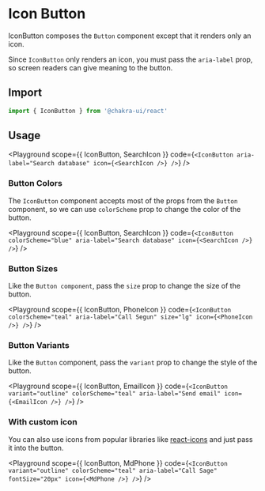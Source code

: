 



# Icon Button

IconButton composes the `Button` component except that it renders only an icon.

Since `IconButton` only renders an icon, you must pass the `aria-label` prop, so
screen readers can give meaning to the button.

## Import

```js
import { IconButton } from '@chakra-ui/react'
```

## Usage

<Playground
  scope={{ IconButton, SearchIcon }}
  code={`
<IconButton aria-label="Search database" icon={<SearchIcon />} />
`}
/>

### Button Colors

The `IconButton` component accepts most of the props from the `Button`
component, so we can use `colorScheme` prop to change the color of the button.

<Playground
  scope={{ IconButton, SearchIcon }}
  code={`
<IconButton
  colorScheme="blue"
  aria-label="Search database"
  icon={<SearchIcon />}
/>
`}
/>

### Button Sizes

Like the `Button component`, pass the `size` prop to change the size of the
button.

<Playground
  scope={{ IconButton, PhoneIcon }}
  code={`
<IconButton
  colorScheme="teal"
  aria-label="Call Segun"
  size="lg"
  icon={<PhoneIcon />}
/>
`}
/>

### Button Variants

Like the `Button` component, pass the `variant` prop to change the style of the
button.

<Playground
  scope={{ IconButton, EmailIcon }}
  code={`
<IconButton
  variant="outline"
  colorScheme="teal"
  aria-label="Send email"
  icon={<EmailIcon />}
/>
`}
/>

### With custom icon

You can also use icons from popular libraries like
[react-icons](https://react-icons.github.io/react-icons/) and just pass it into
the button.

<Playground
  scope={{ IconButton, MdPhone }}
  code={`
<IconButton
  variant="outline"
  colorScheme="teal"
  aria-label="Call Sage"
  fontSize="20px"
  icon={<MdPhone />}
/>
`}
/>
